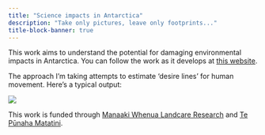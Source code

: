 ```yaml
---
title: "Science impacts in Antarctica"
description: "Take only pictures, leave only footprints..."
title-block-banner: true
---
```


This work aims to understand the potential for damaging environmental impacts in Antarctica. You can follow the work as it develops at [this website](https://dosull.github.io/antarctica).

The approach I'm taking attempts to estimate 'desire lines' for human movement. Here's a typical output:

![](desire-lines.png)

This work is funded through [Manaaki Whenua Landcare Research](https://www.landcareresearch.co.nz/) and [Te Pūnaha Matatini](https://www.tepunahamatatini.ac.nz/).
